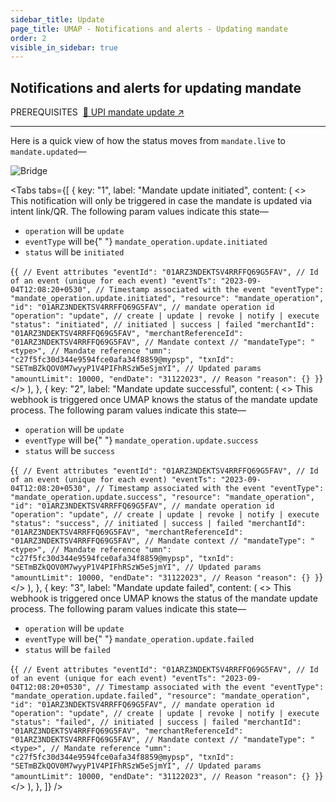 ```yaml
---
sidebar_title: Update
page_title: UMAP - Notifications and alerts - Updating mandate
order: 2
visible_in_sidebar: true
---
```


## Notifications and alerts for updating mandate

<Text size="small" weight="600">
  PREREQUISITES&nbsp;
</Text>
<a href="/payments/umap/mandates/generic/update" target="_self">
  🌟 UPI mandate update ↗
</a>

<hr class="primary" />

Here is a quick view of how the status moves from `mandate.live` to `mandate.updated`—

<img
  src="https://storage.googleapis.com/strapi-assets/latest/mandate_update/mandate_update.svg"
  alt="Bridge"
/>

<Tabs
  tabs={[
    {
      key: "1",
      label: "Mandate update initiated",
      content: (
        <>
          <Text>
            This notification will only be triggered in case the mandate is
            updated via intent link/QR. The following param values indicate this
            state—
            <ul>
              <li>
                <code>operation</code> will be <code>update</code>
              </li>
              <li>
                <code>eventType</code> will be{" "}
                <code>mandate_operation.update.initiated</code>
              </li>
              <li>
                <code>status</code> will be <code>initiated</code>
              </li>
            </ul>
          </Text>
          <CodeBlockWithCopy language="json">
            {`{
   // Event attributes
   "eventId": "01ARZ3NDEKTSV4RRFFQ69G5FAV", // Id of an event (unique for each event)
   "eventTs": "2023-09-04T12:08:20+0530", // Timestamp associated with the event
   "eventType": "mandate_operation.update.initiated",
   "resource": "mandate_operation",
   "id": "01ARZ3NDEKTSV4RRFFQ69G5FAV", // mandate operation id
   "operation": "update", // create | update | revoke | notify | execute
   "status": "initiated", // initiated | success | failed
   "merchantId": "01ARZ3NDEKTSV4RRFFQ69G5FAV",
   "merchantReferenceId": "01ARZ3NDEKTSV4RRFFQ69G5FAV",
   // Mandate context
   // "mandateType": "<type>",
   // Mandate reference
   "umn": "c27f5fc30d344e9594fce0afa34f8859@mypsp",
   "txnId": "SETmBZkQOV0M7wyyP1V4PIFhRSzW5eSjmYI",
   // Updated params
   "amountLimit": 10000,
   "endDate": "31122023",
   // Reason
   "reason": {}
}`}
          </CodeBlockWithCopy>
        </>
      ),
    },
    {
      key: "2",
      label: "Mandate update successful",
      content: (
        <>
          <Text>
            This webhook is triggered once UMAP knows the status of the mandate
            update process. The following param values indicate this state—
            <ul>
              <li>
                <code>operation</code> will be <code>update</code>
              </li>
              <li>
                <code>eventType</code> will be{" "}
                <code>mandate_operation.update.success</code>
              </li>
              <li>
                <code>status</code> will be <code>success</code>
              </li>
            </ul>
          </Text>
          <CodeBlockWithCopy language="json">
            {`{
   // Event attributes
   "eventId": "01ARZ3NDEKTSV4RRFFQ69G5FAV", // Id of an event (unique for each event)
   "eventTs": "2023-09-04T12:08:20+0530", // Timestamp associated with the event
   "eventType": "mandate_operation.update.success",
   "resource": "mandate_operation",
   "id": "01ARZ3NDEKTSV4RRFFQ69G5FAV", // mandate operation id
   "operation": "update", // create | update | revoke | notify | execute
   "status": "success", // initiated | success | failed
   "merchantId": "01ARZ3NDEKTSV4RRFFQ69G5FAV",
   "merchantReferenceId": "01ARZ3NDEKTSV4RRFFQ69G5FAV",
   // Mandate context
   // "mandateType": "<type>",
   // Mandate reference
   "umn": "c27f5fc30d344e9594fce0afa34f8859@mypsp",
   "txnId": "SETmBZkQOV0M7wyyP1V4PIFhRSzW5eSjmYI",
   // Updated params
   "amountLimit": 10000,
   "endDate": "31122023",
   // Reason
   "reason": {}
}`}
          </CodeBlockWithCopy>
        </>
      ),
    },
    {
      key: "3",
      label: "Mandate update failed",
      content: (
        <>
          <Text>
            This webhook is triggered once UMAP knows the status of the mandate
            update process. The following param values indicate this state—
            <ul>
              <li>
                <code>operation</code> will be <code>update</code>
              </li>
              <li>
                <code>eventType</code> will be{" "}
                <code>mandate_operation.update.failed</code>
              </li>
              <li>
                <code>status</code> will be <code>failed</code>
              </li>
            </ul>
          </Text>
          <CodeBlockWithCopy language="json">
            {`{
   // Event attributes
   "eventId": "01ARZ3NDEKTSV4RRFFQ69G5FAV", // Id of an event (unique for each event)
   "eventTs": "2023-09-04T12:08:20+0530", // Timestamp associated with the event
   "eventType": "mandate_operation.update.failed",
   "resource": "mandate_operation",
   "id": "01ARZ3NDEKTSV4RRFFQ69G5FAV", // mandate operation id
   "operation": "update", // create | update | revoke | notify | execute
   "status": "failed", // initiated | success | failed
   "merchantId": "01ARZ3NDEKTSV4RRFFQ69G5FAV",
   "merchantReferenceId": "01ARZ3NDEKTSV4RRFFQ69G5FAV",
   // Mandate context
   // "mandateType": "<type>",
   // Mandate reference
   "umn": "c27f5fc30d344e9594fce0afa34f8859@mypsp",
   "txnId": "SETmBZkQOV0M7wyyP1V4PIFhRSzW5eSjmYI",
   // Updated params
   "amountLimit": 10000,
   "endDate": "31122023",
   // Reason
   "reason": {}
}`}
          </CodeBlockWithCopy>
        </>
      ),
    },
  ]}
/>

